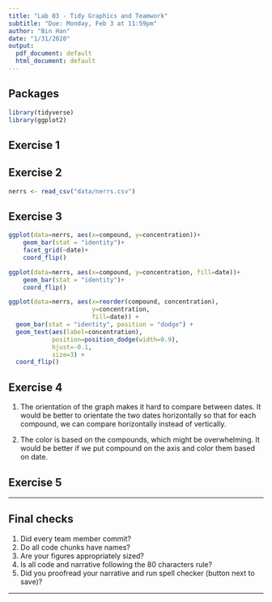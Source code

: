 ```yaml
---
title: "Lab 03 - Tidy Graphics and Teamwork"
subtitle: "Due: Monday, Feb 3 at 11:59pm"
author: "Bin Han"
date: "1/31/2020"
output:
  pdf_document: default
  html_document: default
---
```


## Packages

```r
library(tidyverse)
library(ggplot2)
```

## Exercise 1

## Exercise 2

```r
nerrs <- read_csv("data/nerrs.csv")
```

## Exercise 3

```r
ggplot(data=nerrs, aes(x=compound, y=concentration))+
    geom_bar(stat = "identity")+
    facet_grid(~date)+
    coord_flip()
```


```r
ggplot(data=nerrs, aes(x=compound, y=concentration, fill=date))+
    geom_bar(stat = "identity")+
    coord_flip()
```

```r
ggplot(data=nerrs, aes(x=reorder(compound, concentration), 
                       y=concentration, 
                       fill=date)) +
  geom_bar(stat = "identity", position = "dodge") +
  geom_text(aes(label=concentration), 
            position=position_dodge(width=0.9),
            hjust=-0.1,
            size=3) +
  coord_flip()
```


## Exercise 4

1. The orientation of the graph makes it hard to compare between dates. It would 
be better to orientate the two dates horizontally so that for each compound, we 
can compare horizontally instead of vertically.

2. The color is based on the compounds, which might be overwhelming. It would be
better if we put compound on the axis and color them based on date.

## Exercise 5



*****

## Final checks

1. Did every team member commit?
2. Do all code chunks have names?
3. Are your figures appropriately sized?
4. Is all code and narrative following the 80 characters rule?
5. Did you proofread your narrative and run spell checker (button next to save)? 

*****



